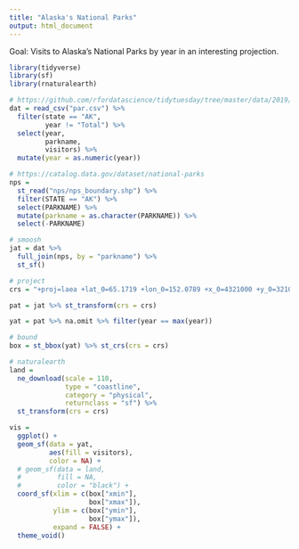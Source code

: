 ```yaml
---
title: "Alaska's National Parks"
output: html_document
---
```


Goal: Visits to Alaska's National Parks by year in an interesting projection.

```r

library(tidyverse)
library(sf)
library(rnaturalearth)

```

```r

# https://github.com/rfordatascience/tidytuesday/tree/master/data/2019/2019-09-17
dat = read_csv("par.csv") %>% 
  filter(state == "AK",
         year != "Total") %>% 
  select(year,  
         parkname, 
         visitors) %>% 
  mutate(year = as.numeric(year))

# https://catalog.data.gov/dataset/national-parks
nps = 
  st_read("nps/nps_boundary.shp") %>% 
  filter(STATE == "AK") %>% 
  select(PARKNAME) %>% 
  mutate(parkname = as.character(PARKNAME)) %>% 
  select(-PARKNAME)

# smoosh
jat = dat %>% 
  full_join(nps, by = "parkname") %>% 
  st_sf()

# project
crs = "+proj=laea +lat_0=65.1719 +lon_0=152.0789 +x_0=4321000 +y_0=3210000 +ellps=GRS80 +units=m +no_defs"

pat = jat %>% st_transform(crs = crs)

yat = pat %>% na.omit %>% filter(year == max(year))

# bound
box = st_bbox(yat) %>% st_crs(crs = crs)

# naturalearth
land = 
  ne_download(scale = 110, 
              type = "coastline", 
              category = "physical", 
              returnclass = "sf") %>% 
  st_transform(crs = crs)

```

```r

vis = 
  ggplot() +
  geom_sf(data = yat,
          aes(fill = visitors),
          color = NA) +
  # geom_sf(data = land,
  #         fill = NA,
  #         color = "black") +
  coord_sf(xlim = c(box["xmin"], 
                    box["xmax"]), 
           ylim = c(box["ymin"], 
                    box["ymax"]),
           expand = FALSE) +
  theme_void()
  

```



